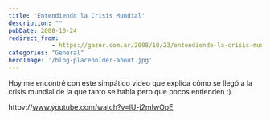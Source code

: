 ```yaml
---
title: 'Entendiendo la Crisis Mundial'
description: ""
pubDate: 2008-10-24
redirect_from: 
            - https://gazer.com.ar/2008/10/23/entendiendo-la-crisis-mundial/
categories: "General"
heroImage: '/blog-placeholder-about.jpg'
---
```

Hoy me encontré con este simpático video que explica cómo se llegó a la crisis mundial de la que tanto se habla pero que pocos entienden :).

httpv://www.youtube.com/watch?v=lU-j2mIwOpE

